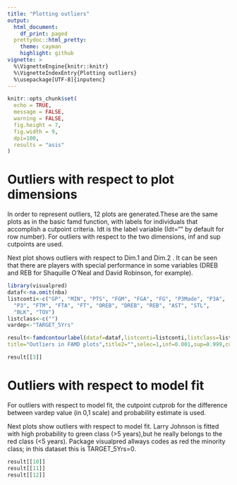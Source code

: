 ---
title: "Plotting outliers"
output:
  html_document:
    df_print: paged
  prettydoc::html_pretty:
    theme: cayman
    highlight: github
vignette: >
  %\VignetteEngine{knitr::knitr}
  %\VignetteIndexEntry{Plotting outliers}
  %\usepackage[UTF-8]{inputenc}   
---

```{r message=FALSE, echo=FALSE, warning=FALSE}
knitr::opts_chunk$set(
  echo = TRUE,
  message = FALSE,
  warning = FALSE,
  fig.height = 7,
  fig.width = 9,
  dpi=100,
  results = "asis"
)
```

# Outliers with respect to plot dimensions

In order to represent outliers, 12 plots are generated.These are the same plots as in the basic famd function, with labels for individuals that accomplish a cutpoint criteria. Idt is the label variable (Idt="" by default for row number). For outliers with respect to the two dimensions, inf and sup cutpoints are used. 

Next plot shows outliers with respect to Dim.1 and Dim.2 . It can be seen that there are players with special performance in some variables (DREB and REB for Shaquille O'Neal and David Robinson, for example).
  
```{r}
library(visualpred)
dataf<-na.omit(nba)
listconti<-c("GP", "MIN", "PTS", "FGM", "FGA", "FG", "P3Made", "P3A", 
  "P3", "FTM", "FTA", "FT", "OREB", "DREB", "REB", "AST", "STL", 
  "BLK", "TOV")
listclass<-c("")
vardep<-"TARGET_5Yrs"

result<-famdcontourlabel(dataf=dataf,listconti=listconti,listclass=listclass,vardep=vardep,Idt="name",
title="Outliers in FAMD plots",title2="",selec=1,inf=0.001,sup=0.999,cutprob=0.9)

```

```{r,echo=T}
result[[3]]
```
# Outliers with respect to model fit

For outliers with respect to model fit, the cutpoint cutprob for the difference between vardep value (in 0,1 scale) and probability estimate is used.  

Next  plots show outliers with respect to model fit. Larry Johnson is fitted with high probability to green class (>5 years),but he really belongs to the red class (<5 years). Package visualpred allways codes as red the minority class; in this dataset this is TARGET_5Yrs=0.

```{r,echo=T}
result[[10]]
result[[11]]
result[[12]]
```









